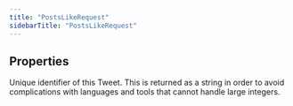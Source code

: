 ```yaml
---
title: "PostsLikeRequest"
sidebarTitle: "PostsLikeRequest"
---
```


## Properties

<ResponseField name="tweetId" type="string">
Unique identifier of this Tweet. This is returned as a string in order to avoid complications with languages and tools that cannot handle large integers.
</ResponseField>



